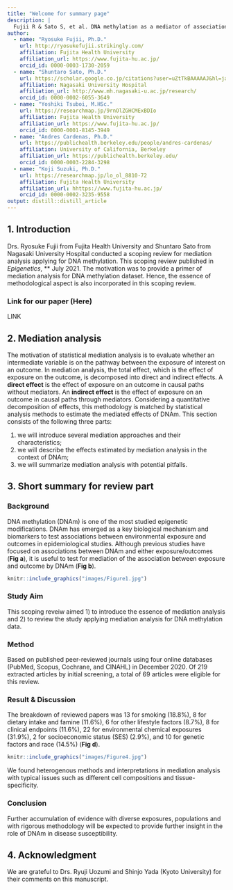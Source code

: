 ```yaml
---
title: "Welcome for summary page"
description: | 
  Fujii R & Sato S, et al. DNA methylation as a mediator of associations between the environment and chronic diseases: A scoping review on application of causal mediation analysis. Epigenetics. 2021. In Press.
author:
  - name: "Ryosuke Fujii, Ph.D."
    url: http://ryosukefujii.strikingly.com/
    affiliation: Fujita Health University
    affiliation_url: https://www.fujita-hu.ac.jp/
    orcid_id: 0000-0003-1730-2059
  - name: "Shuntaro Sato, Ph.D."
    url: https://scholar.google.co.jp/citations?user=uZtTkBAAAAAJ&hl=ja
    affiliation: Nagasaki University Hospital
    affiliation_url: http://www.mh.nagasaki-u.ac.jp/research/
    orcid_id: 0000-0002-6055-3649
  - name: "Yoshiki Tsuboi, M.HSc."
    url: https://researchmap.jp/9rnOlZGHCMExBDIo
    affiliation: Fujita Health University
    affiliation_url: https://www.fujita-hu.ac.jp/
    orcid_id: 0000-0001-8145-3949
  - name: "Andres Cardenas, Ph.D."
    url: https://publichealth.berkeley.edu/people/andres-cardenas/
    affiliation: University of California, Berkeley
    affiliation_url: https://publichealth.berkeley.edu/
    orcid_id: 0000-0003-2284-3298
  - name: "Koji Suzuki, Ph.D."
    url: https://researchmap.jp/lo_ol_8810-72
    affiliation: Fujita Health University
    affiliation_url: hhttps://www.fujita-hu.ac.jp/
    orcid_id: 0000-0002-3235-9558
output: distill::distill_article
---
```


## 1. Introduction
Drs. Ryosuke Fujii from Fujita Health University and Shuntaro Sato from Nagasaki University Hospital conducted a scoping review for mediation analysis applying for DNA methylation. This scoping review published in *Epigenetics*, ** July 2021. The motivation was to provide a primer of mediation analysis for DNA methylation dataset. Hence, the essence of methodological aspect is also incorporated in this scoping review.

### Link for our paper (Here)
LINK

## 2. Mediation analysis
The motivation of statistical mediation analysis is to evaluate whether an intermediate variable is on the pathway between the exposure of interest on an outcome. In mediation analysis, the total effect, which is the effect of exposure on the outcome, is decomposed into direct and indirect effects. A **direct effect** is the effect of exposure on an outcome in causal paths without mediators. An **indirect effect** is the effect of exposure on an outcome in causal paths through mediators. Considering a quantitative decomposition of effects, this methodology is matched by statistical analysis methods to estimate the mediated effects of DNAm. This section consists of the following three parts:

1. we will introduce several mediation approaches and their characteristics;
2. we will describe the effects estimated by mediation analysis in the context of DNAm; 
3. we will summarize mediation analysis with potential pitfalls.


## 3. Short summary for review part
### Background
DNA methylation (DNAm) is one of the most studied epigenetic modifications. DNAm has emerged as a key biological mechanism and biomarkers to test associations between environmental exposure and outcomes in epidemiological studies. Although previous studies have focused on associations between DNAm and either exposure/outcomes (**Fig a**), it is useful to test for mediation of the association between exposure and outcome by DNAm (**Fig b**).

```r
knitr::include_graphics("images/Figure1.jpg")
```


### Study Aim
This scoping reveiw aimed 1) to introduce the essence of mediation analysis and 2) to review the study applying mediation analysis for DNA methylation data.

### Method
Based on published peer-reviewed journals using four online databases (PubMed, Scopus, Cochrane, and CINAHL) in December 2020. Of 219 extracted articles by initial screening, a total of 69 articles were eligible for this review.

### Result & Discussion
The breakdown of reviewed papers was 13 for smoking (18.8%), 8 for dietary intake and famine (11.6%), 6 for other lifestyle factors (8.7%), 8 for clinical endpoints (11.6%), 22 for environmental chemical exposures (31.9%), 2 for socioeconomic status (SES) (2.9%), and 10 for genetic factors and race (14.5%) (**Fig d**).

```r
knitr::include_graphics("images/Figure4.jpg")
```

We found heterogenous methods and interpretations in mediation analysis with typical issues such as different cell compositions and tissue-specificity.

### Conclusion
Further accumulation of evidence with diverse exposures, populations and with rigorous methodology will be expected to provide further insight in the role of DNAm in disease susceptibility.

## 4. Acknowledgment
We are grateful to Drs. Ryuji Uozumi and Shinjo Yada (Kyoto University) for their comments on this manuscript.